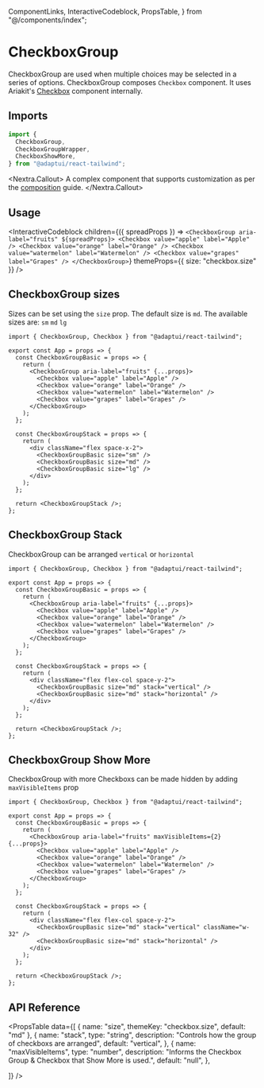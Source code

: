   ComponentLinks,
  InteractiveCodeblock,
  PropsTable,
} from "@/components/index";

# CheckboxGroup

CheckboxGroup are used when multiple choices may be selected in a series of
options. CheckboxGroup composes `Checkbox` component. It uses Ariakit's
[Checkbox](https://reakit.io/docs/checkbox/) component internally.

<ComponentLinks
  github="checkbox-group"
  theme="checkbox"
  story="forms-checkboxgroup"
/>

## Imports

```js
import {
  CheckboxGroup,
  CheckboxGroupWrapper,
  CheckboxShowMore,
} from "@adaptui/react-tailwind";
```

<Nextra.Callout>
  A complex component that supports customization as per the
  [composition](/docs/composition) guide.
</Nextra.Callout>

## Usage

<InteractiveCodeblock
  children={({ spreadProps }) => `
<CheckboxGroup aria-label="fruits" ${spreadProps}>
  <Checkbox value="apple" label="Apple" />
  <Checkbox value="orange" label="Orange" />
  <Checkbox value="watermelon" label="Watermelon" />
  <Checkbox value="grapes" label="Grapes" />
</CheckboxGroup>
`}
  themeProps={{ size: "checkbox.size" }}
/>

## CheckboxGroup sizes

Sizes can be set using the `size` prop. The default size is `md`. The available
sizes are: `sm` `md` `lg`

<Codeblock live noInline>

```
import { CheckboxGroup, Checkbox } from "@adaptui/react-tailwind";

export const App = props => {
  const CheckboxGroupBasic = props => {
    return (
      <CheckboxGroup aria-label="fruits" {...props}>
        <Checkbox value="apple" label="Apple" />
        <Checkbox value="orange" label="Orange" />
        <Checkbox value="watermelon" label="Watermelon" />
        <Checkbox value="grapes" label="Grapes" />
      </CheckboxGroup>
    );
  };

  const CheckboxGroupStack = props => {
    return (
      <div className="flex space-x-2">
        <CheckboxGroupBasic size="sm" />
        <CheckboxGroupBasic size="md" />
        <CheckboxGroupBasic size="lg" />
      </div>
    );
  };

  return <CheckboxGroupStack />;
};
```

</Codeblock>

## CheckboxGroup Stack

CheckboxGroup can be arranged `vertical` or `horizontal`

<Codeblock live noInline>

```
import { CheckboxGroup, Checkbox } from "@adaptui/react-tailwind";

export const App = props => {
  const CheckboxGroupBasic = props => {
    return (
      <CheckboxGroup aria-label="fruits" {...props}>
        <Checkbox value="apple" label="Apple" />
        <Checkbox value="orange" label="Orange" />
        <Checkbox value="watermelon" label="Watermelon" />
        <Checkbox value="grapes" label="Grapes" />
      </CheckboxGroup>
    );
  };

  const CheckboxGroupStack = props => {
    return (
      <div className="flex flex-col space-y-2">
        <CheckboxGroupBasic size="md" stack="vertical" />
        <CheckboxGroupBasic size="md" stack="horizontal" />
      </div>
    );
  };

  return <CheckboxGroupStack />;
};
```

</Codeblock>

## CheckboxGroup Show More

CheckboxGroup with more Checkboxs can be made hidden by adding `maxVisibleItems`
prop

<Codeblock live noInline>

```
import { CheckboxGroup, Checkbox } from "@adaptui/react-tailwind";

export const App = props => {
  const CheckboxGroupBasic = props => {
    return (
      <CheckboxGroup aria-label="fruits" maxVisibleItems={2} {...props}>
        <Checkbox value="apple" label="Apple" />
        <Checkbox value="orange" label="Orange" />
        <Checkbox value="watermelon" label="Watermelon" />
        <Checkbox value="grapes" label="Grapes" />
      </CheckboxGroup>
    );
  };

  const CheckboxGroupStack = props => {
    return (
      <div className="flex flex-col space-y-2">
        <CheckboxGroupBasic size="md" stack="vertical" className="w-32" />
        <CheckboxGroupBasic size="md" stack="horizontal" />
      </div>
    );
  };

  return <CheckboxGroupStack />;
};
```

</Codeblock>

## API Reference

<PropsTable
  data={[
    { name: "size", themeKey: "checkbox.size", default: "md" },
    {
      name: "stack",
      type: "string",
      description: "Controls how the group of checkboxs are arranged",
      default: "vertical",
    },
    {
      name: "maxVisibleItems",
      type: "number",
      description: "Informs the Checkbox Group & Checkbox that Show More is used.",
      default: "null",
    },

]} />
